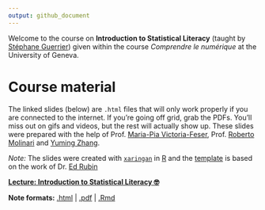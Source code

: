 ```yaml
---
output: github_document
---
```


Welcome to the course on **Introduction to Statistical Literacy** (taught by [Stéphane Guerrier](https://stephaneguerrier.com/)) given within the course *Comprendre le numérique* at the University of Geneva.

# Course material

The linked slides (below) are `.html` files that will only work properly if you are connected to the internet. If you're going off grid, grab the PDFs. You'll miss out on gifs and videos, but the rest will actually show up. These slides were prepared with the help of Prof. [Maria-Pia Victoria-Feser](https://www.unige.ch/gsem/en/research/faculty/all/maria-pia-victoria-feser/), Prof. [Roberto Molinari](https://github.com/robertomolinari) and [Yuming Zhang](https://github.com/Yuming-Zhang).

*Note:* The slides were created with [`xaringan`](https://github.com/yihui/xaringan/wiki) in [R](cran.r-project.org) and the [template](https://github.com/edrubin/EC607S20) is based on the work of Dr. [Ed Rubin](https://edrub.in)

**[Lecture: Introduction to Statistical Literacy 🤓 ](https://raw.githack.com/stephaneguerrier/StatLiteracy/main/slides.html)**
 
**Note formats:** [.html](https://raw.githack.com/stephaneguerrier/StatLiteracy/main/slides.html) |
[.pdf](https://raw.githack.com/stephaneguerrier/StatLiteracy/main/slides.pdf) |
[.Rmd](https://raw.githack.com/stephaneguerrier/StatLiteracy/main/slides.Rmd)
